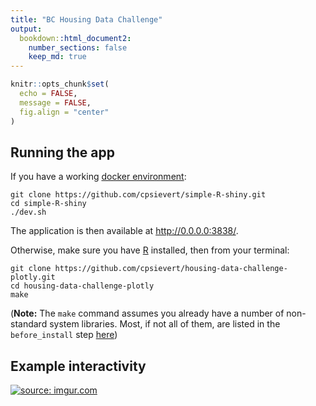 ```yaml
---
title: "BC Housing Data Challenge"
output: 
  bookdown::html_document2:
    number_sections: false
    keep_md: true
---
```


```r
knitr::opts_chunk$set(
  echo = FALSE,
  message = FALSE,
  fig.align = "center"
)
```

## Running the app

If you have a working [docker environment](https://docs.docker.com/engine/):

```shell
git clone https://github.com/cpsievert/simple-R-shiny.git
cd simple-R-shiny
./dev.sh
```

The application is then available at <http://0.0.0.0:3838/>.

Otherwise, make sure you have [R](https://cran.r-project.org/) installed, then from your terminal:

```shell
git clone https://github.com/cpsievert/housing-data-challenge-plotly.git
cd housing-data-challenge-plotly
make
```

(**Note:** The `make` command assumes you already have a number of non-standard system libraries. Most, if not all of them, are listed in the `before_install` step [here](https://github.com/edzer/sfr/blob/master/.travis.yml))

## Example interactivity

<a href="http://imgur.com/WvSQ8ze">
  <img src="http://imgur.com/WvSQ8ze.gif" title="source: imgur.com" />
</a>